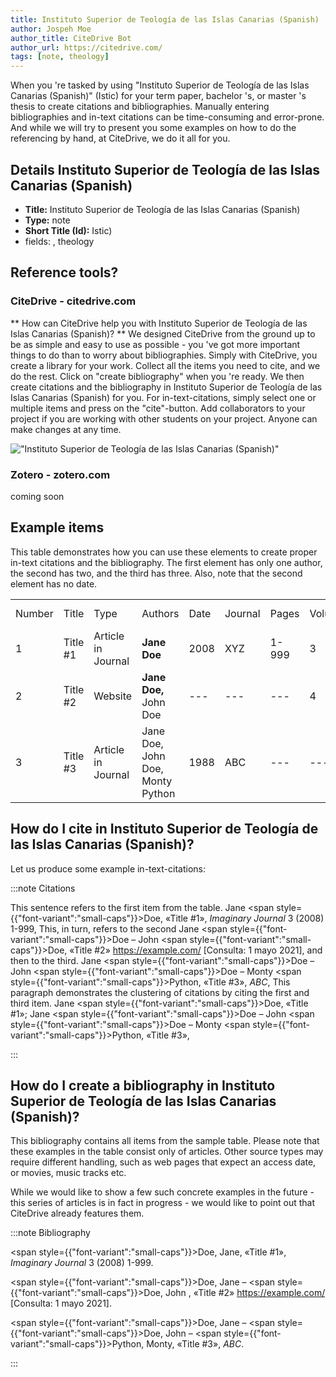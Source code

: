 ```yaml
---
title: Instituto Superior de Teología de las Islas Canarias (Spanish)
author: Jospeh Moe
author_title: CiteDrive Bot
author_url: https://citedrive.com/
tags: [note, theology]
---
```


When you 're tasked by using "Instituto Superior de Teología de las Islas Canarias (Spanish)" (Istic) for your term paper, bachelor 's, or master 's thesis to create citations and bibliographies.
Manually entering bibliographies and in-text citations can be time-consuming and error-prone. And while we will try to present you some examples on how to do the referencing by hand, at CiteDrive, we do it all for you.

## Details  Instituto Superior de Teología de las Islas Canarias (Spanish)
* **Title:** Instituto Superior de Teología de las Islas Canarias (Spanish)
* **Type:** note
* **Short Title (Id):** Istic)
* fields: , theology

## Reference tools?
### CiteDrive - citedrive.com
** How can CiteDrive help you with Instituto Superior de Teología de las Islas Canarias (Spanish)? **
We designed CiteDrive from the ground up to be as simple and easy to use as possible - you 've got more important things to do than to worry about bibliographies. Simply with CiteDrive, you create a library for your work. Collect all the items you need to cite, and we do the rest. Click on "create bibliography" when you 're ready. We then create citations and the bibliography in Instituto Superior de Teología de las Islas Canarias (Spanish) for you. For in-text-citations, simply select one or multiple items and press on the "cite"-button. Add collaborators to your project if you are working with other students on your project. Anyone can make changes at any time.


!["Instituto Superior de Teología de las Islas Canarias (Spanish)"](images/instituto-superior-de-teologia-de-las-islas-canarias-spanish.svg "Choose Instituto Superior de Teología de las Islas Canarias (Spanish) in the CiteDrive App")

### Zotero - zotero.com

coming soon

## Example items

This table demonstrates how you can use these elements to create proper in-text citations and the bibliography. The first element has only one author, the second has two, and the third has three. Also, note that the second element has no date.


<table>
  <tr>
   <td>Number
   </td>
   <td>Title
   </td>
   <td>Type
   </td>
   <td>Authors
   </td>
   <td>Date
   </td>
   <td>Journal
   </td>
   <td>Pages
   </td>
   <td>Volume
   </td>
   <td>Issue
   </td>
   <td>Access Date
   </td>
  </tr>
  <tr>
   <td>1
   </td>
   <td>Title #1
   </td>
   <td>Article in Journal
   </td>
   <td><strong>Jane Doe</strong>
   </td>
   <td>2008
   </td>
   <td>XYZ
   </td>
   <td>1-999
   </td>
   <td>3
   </td>
   <td>2
   </td>
   <td>--
   </td>
  </tr>
  <tr>
   <td>
2
   </td>
   <td>Title #2
   </td>
   <td>Website
   </td>
   <td><strong>Jane Doe, </strong>John Doe
   </td>
   <td>---
   </td>
   <td>---
   </td>
   <td>---
   </td>
   <td>4
   </td>
   <td>---
   </td>
   <td>2020-05-01
   </td>
  </tr>
  <tr>
   <td>3
   </td>
   <td>Title #3
   </td>
   <td>Article in Journal
   </td>
   <td>Jane Doe, John Doe, Monty Python
   </td>
   <td>1988
   </td>
   <td>ABC
   </td>
   <td>---
   </td>
   <td>---
   </td>
   <td>16
   </td>
   <td>---
   </td>
  </tr>
</table>



## How do I cite in  Instituto Superior de Teología de las Islas Canarias (Spanish)?

Let us produce some example in-text-citations:

:::note Citations


This sentence refers to the first item from the table. Jane <span style={{"font-variant":"small-caps"}}>Doe</span>, «Title #1», <i>Imaginary Journal</i> 3 (2008)  1-999,  This, in turn, refers to the second Jane <span style={{"font-variant":"small-caps"}}>Doe</span> – John  <span style={{"font-variant":"small-caps"}}>Doe</span>, «Title #2» https://example.com/ [Consulta: 1 mayo 2021], 
and then to the third.  Jane <span style={{"font-variant":"small-caps"}}>Doe</span> – John <span style={{"font-variant":"small-caps"}}>Doe</span> – Monty <span style={{"font-variant":"small-caps"}}>Python</span>, «Title #3», <i>ABC</i>, 
This paragraph demonstrates the clustering of citations by citing the first and third item. Jane <span style={{"font-variant":"small-caps"}}>Doe</span>, «Title #1»; Jane <span style={{"font-variant":"small-caps"}}>Doe</span> – John <span style={{"font-variant":"small-caps"}}>Doe</span> – Monty <span style={{"font-variant":"small-caps"}}>Python</span>, «Title #3», 

:::

## How do I create a bibliography in Instituto Superior de Teología de las Islas Canarias (Spanish)?

This bibliography contains all items from the sample table. Please note that these examples in the table consist only of articles. Other source types may require different handling, such as web pages that expect an access date, or movies, music tracks etc.

While we would like to show a few such concrete examples in the future - this series of articles is in fact in progress - we would like to point out that CiteDrive already features them.

:::note Bibliography

<span style={{"font-variant":"small-caps"}}>Doe</span>, Jane, «Title #1», <i>Imaginary Journal</i> 3 (2008)  1-999.

<span style={{"font-variant":"small-caps"}}>Doe</span>, Jane – <span style={{"font-variant":"small-caps"}}>Doe</span>, John , «Title #2» https://example.com/ [Consulta: 1 mayo 2021].

<span style={{"font-variant":"small-caps"}}>Doe</span>, Jane – <span style={{"font-variant":"small-caps"}}>Doe</span>, John – <span style={{"font-variant":"small-caps"}}>Python</span>, Monty, «Title #3», <i>ABC</i>.



:::


        